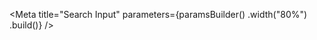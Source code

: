 
<Meta
    title="Search Input"
    parameters={paramsBuilder()
        .width("80%")
        .build()}
/>

<Props of={SearchInput} />

<Preview>
    <Story name="default">
        <SearchInput
            results={DEFAULT_RESULTS}
            onValueChange={logValueChanged}
        />
    </Story>
</Preview>

<Preview>
    <Story name="knobs" decorators={[withKnobs]}>
        <SearchInput
            results={DEFAULT_RESULTS}
            defaultValue={text("defaultValue")}
            debounceDelay={number("debounceDelay", SearchInput.defaultProps.debounceDelay)}
            minCharacters={number("minCharacters", SearchInput.defaultProps.minCharacters)}
            noResultsMessage={text("noResultsMessage")}
            placeholder={text("placeholder", SearchInputController.defaultProps.placeholder)}
            disabled={boolean("disabled", false)}
            onValueChange={logValueChanged}
        />
    </Story>
</Preview>

<Preview>
    <Story name="selected value">
        <SearchInput
            results={DEFAULT_RESULTS}
            defaultValue={LAURIE_VALUE}
            onValueChange={logValueChanged}
        />
    </Story>
</Preview>

<Preview>
    <Story name="clear on select">
        <SearchInput
            results={DEFAULT_RESULTS}
            clearOnSelect
            onValueChange={logValueChanged}
        />
    </Story>
</Preview>

<Preview>
    <Story name="autofocus">
        <SearchInput
            results={DEFAULT_RESULTS}
            autofocus
            clearOnSelect
            onValueChange={logValueChanged}
        />
    </Story>
</Preview>

<Preview>
    <Story name="disabled">
        <SearchInput
            results={DEFAULT_RESULTS}
            disabled
            onValueChange={logValueChanged}
        />
    </Story>
</Preview>

<Preview>
    <Story name="dont close on blur">
        <SearchInput
            results={DEFAULT_RESULTS}
            closeOnBlur={false}
            closeOnOutsideClick
            onValueChange={logValueChanged}
        />
    </Story>
</Preview>

<Story name="controlled">
    <ControlledSearchInput
        results={DEFAULT_RESULTS}
        value={LAURIE_VALUE}
        onValueChange={logValueChanged}
    />
</Story>

